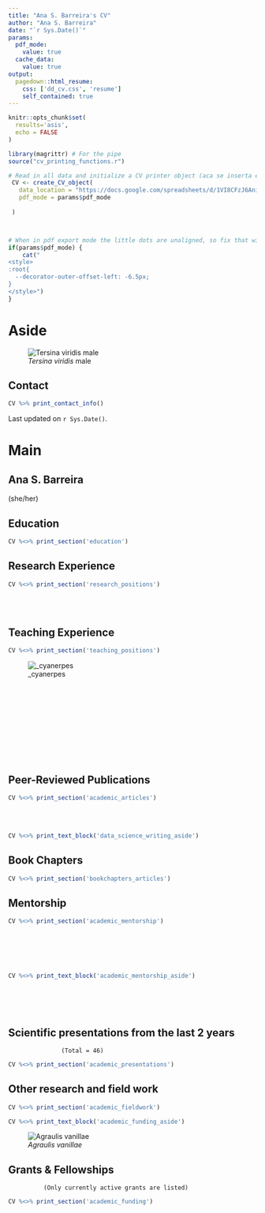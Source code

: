 ```yaml
---
title: "Ana S. Barreira's CV"
author: "Ana S. Barreira"
date: "`r Sys.Date()`"
params:
  pdf_mode:
    value: true
  cache_data:
    value: true
output:
  pagedown::html_resume:
    css: ['dd_cv.css', 'resume']
    self_contained: true
---
```


```r
knitr::opts_chunk$set(
  results='asis', 
  echo = FALSE
)

library(magrittr) # For the pipe
source("cv_printing_functions.r")

# Read in all data and initialize a CV printer object (aca se inserta el link al google doc con nuestros datos. OJO! tiene que estar compartido con cualquiera que tenga el link)
 CV <- create_CV_object(
   data_location = "https://docs.google.com/spreadsheets/d/1VI8CFzJ6AniNGWEcg8GF2YAm-RvFf3Anxa90JFTNFpE",  
   pdf_mode = params$pdf_mode
  
 )




```


```r
# When in pdf export mode the little dots are unaligned, so fix that with some conditional CSS.
if(params$pdf_mode) {
    cat("
<style>
:root{
  --decorator-outer-offset-left: -6.5px;
}
</style>")
}
```


Aside
================================================================================
  

![_Tersina viridis_ male](/Users/Ana/Desktop/BHL tersina viridis grande.jpg)

  
  

 
      
      
Contact {#contact}
--------------------------------------------------------------------------------

```r
CV %>% print_contact_info()
```

Last updated on `r Sys.Date()`.




Main
================================================================================
Ana S. Barreira {#title}  
--------------------------------------------------------------------------------
(she/her)



Education {data-icon=graduation-cap data-concise=true}
--------------------------------------------------------------------------------

```r
CV %<>% print_section('education')
```



Research Experience {data-icon=laptop}
--------------------------------------------------------------------------------

```r
CV %<>% print_section('research_positions')
```




<!-- These breaks just force a new page so section doesnt get cut off -->
<br>
<br>


Teaching Experience {data-icon=chalkboard-teacher}
--------------------------------------------------------------------------------


```r
CV %<>% print_section('teaching_positions')
```


::: aside


![_cyanerpes](/Users/Ana/Documents/Documents Ana/UBC Application/CV/Cyanerpes.jpg)

<br>
<br>
<br>
<br>
<br>
<br>

:::

<br>
<br>





Peer-Reviewed Publications {data-icon=book}
--------------------------------------------------------------------------------

```r
CV %<>% print_section('academic_articles')
```




::: aside
<br>
<br>
```r
CV %<>% print_text_block('data_science_writing_aside')
```

:::

Book Chapters {data-icon=book}
--------------------------------------------------------------------------------

```r
CV %<>% print_section('bookchapters_articles')
```



Mentorship {data-icon=refresh}
--------------------------------------------------------------------------------


```r
CV %<>% print_section('academic_mentorship')
```


::: aside
<br>
<br>
<br>
<br>

```r
CV %<>% print_text_block('academic_mentorship_aside')
```
<br>
<br>
<br>

:::


Scientific presentations from the last 2 years {data-icon=comments-o}
--------------------------------------------------------------------------------
                   (Total = 46)  

```r
CV %<>% print_section('academic_presentations')
```



Other research and field work {data-icon=binoculars}
--------------------------------------------------------------------------------

```r
CV %<>% print_section('academic_fieldwork')
```

::: aside

```r
CV %<>% print_text_block('academic_funding_aside')
```
 

![_Agraulis vanillae_](/Users/Ana/Documents/Documents Ana/UBC Application/CV/Agraulis vanillae.jpg)

:::

Grants & Fellowships {data-icon=money}
--------------------------------------------------------------------------------
              (Only currently active grants are listed)
```r
CV %<>% print_section('academic_funding')
```

